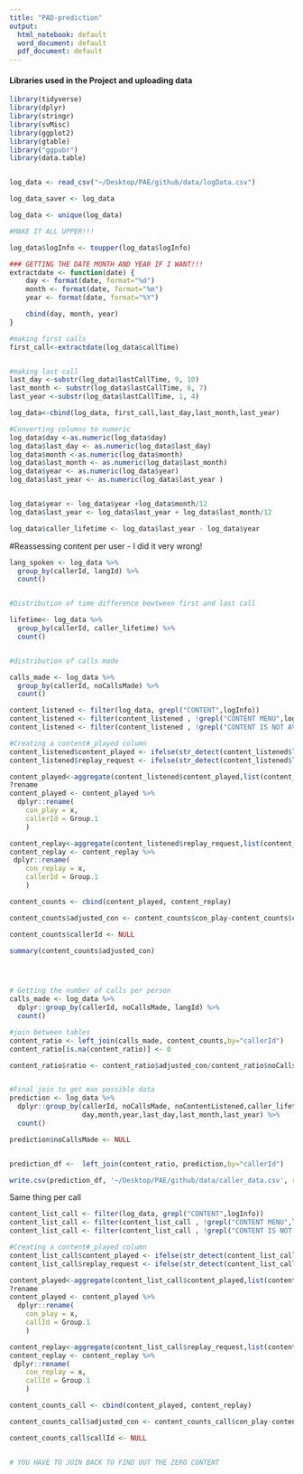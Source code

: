 ```yaml
---
title: "PAD-prediction"
output:
  html_notebook: default
  word_document: default
  pdf_document: default
---
```


#### Libraries used in the Project and uploading data

```r
library(tidyverse)
library(dplyr)
library(stringr)
library(svMisc)
library(ggplot2)
library(gtable)
library("ggpubr")
library(data.table)


log_data <- read_csv("~/Desktop/PAE/github/data/logData.csv")

log_data_saver <- log_data

log_data <- unique(log_data)

#MAKE IT ALL UPPER!!!

log_data$logInfo <- toupper(log_data$logInfo)

### GETTING THE DATE MONTH AND YEAR IF I WANT!!!
extractdate <- function(date) {
    day <- format(date, format="%d")
    month <- format(date, format="%m")
    year <- format(date, format="%Y")

    cbind(day, month, year)
}

#making first calls
first_call<-extractdate(log_data$callTime)


#making last call
last_day <-substr(log_data$lastCallTime, 9, 10)
last_month <- substr(log_data$lastCallTime, 6, 7)
last_year <-substr(log_data$lastCallTime, 1, 4)

log_data<-cbind(log_data, first_call,last_day,last_month,last_year)

#Converting columns to numeric
log_data$day <-as.numeric(log_data$day)
log_data$last_day <- as.numeric(log_data$last_day)
log_data$month <-as.numeric(log_data$month)
log_data$last_month <- as.numeric(log_data$last_month)
log_data$year <- as.numeric(log_data$year)
log_data$last_year <- as.numeric(log_data$last_year )


log_data$year <- log_data$year +log_data$month/12
log_data$last_year <- log_data$last_year + log_data$last_month/12

log_data$caller_lifetime <- log_data$last_year - log_data$year
```

#Reassessing content per user - I did it very wrong!



```r
lang_spoken <- log_data %>%
  group_by(callerId, langId) %>%
  count()


#Distribution of time difference bewtween first and last call

lifetime<- log_data %>%
  group_by(callerId, caller_lifetime) %>%
  count()


#distribution of calls made

calls_made <- log_data %>%
  group_by(callerId, noCallsMade) %>%
  count()

content_listened <- filter(log_data, grepl("CONTENT",logInfo))
content_listened <- filter(content_listened , !grepl("CONTENT MENU",logInfo))
content_listened <- filter(content_listened , !grepl("CONTENT IS NOT AVAILABLE",logInfo))

#Creating a content#_played column
content_listened$content_played <- ifelse(str_detect(content_listened$logInfo, 'CONTENT PLAYED', negate = FALSE),1,0)
content_listened$replay_request <- ifelse(str_detect(content_listened$logInfo, 'CONTENT REPLAY REQUESTED', negate = FALSE),1,0)

content_played<-aggregate(content_listened$content_played,list(content_listened$callerId), FUN=sum)
?rename
content_played <- content_played %>% 
  dplyr::rename(
    con_play = x,
    callerId = Group.1
    )

content_replay<-aggregate(content_listened$replay_request,list(content_listened$callerId), FUN=sum)
content_replay <- content_replay %>% 
 dplyr::rename(
    con_replay = x,
    callerId = Group.1
    )

content_counts <- cbind(content_played, content_replay)

content_counts$adjusted_con <- content_counts$con_play-content_counts$con_replay

content_counts$callerId <- NULL

summary(content_counts$adjusted_con)




# Getting the number of calls per person
calls_made <- log_data %>%
  dplyr::group_by(callerId, noCallsMade, langId) %>%
  count()

#join between tables
content_ratio <- left_join(calls_made, content_counts,by="callerId")
content_ratio[is.na(content_ratio)] <- 0

content_ratio$ratio <- content_ratio$adjusted_con/content_ratio$noCallsMade


#Final join to get max possible data
prediction <- log_data %>%
  dplyr::group_by(callerId, noCallsMade, noContentListened,caller_lifetime,
                  day,month,year,last_day,last_month,last_year) %>%
  count()

prediction$noCallsMade <- NULL


prediction_df <-  left_join(content_ratio, prediction,by="callerId")

write.csv(prediction_df, '~/Desktop/PAE/github/data/caller_data.csv', row.names = FALSE)

```


Same thing per call
```r

content_list_call <- filter(log_data, grepl("CONTENT",logInfo))
content_list_call <- filter(content_list_call , !grepl("CONTENT MENU",logInfo))
content_list_call <- filter(content_list_call , !grepl("CONTENT IS NOT AVAILABLE",logInfo))

#Creating a content#_played column
content_list_call$content_played <- ifelse(str_detect(content_list_call$logInfo, 'CONTENT PLAYED', negate = FALSE),1,0)
content_list_call$replay_request <- ifelse(str_detect(content_list_call$logInfo, 'CONTENT REPLAY REQUESTED', negate = FALSE),1,0)

content_played<-aggregate(content_list_call$content_played,list(content_list_call$callId), FUN=sum)
?rename
content_played <- content_played %>% 
  dplyr::rename(
    con_play = x,
    callId = Group.1
    )

content_replay<-aggregate(content_list_call$replay_request,list(content_list_call$callId), FUN=sum)
content_replay <- content_replay %>% 
 dplyr::rename(
    con_replay = x,
    callId = Group.1
    )

content_counts_call <- cbind(content_played, content_replay)

content_counts_call$adjusted_con <- content_counts_call$con_play-content_counts_call$con_replay

content_counts_call$callId <- NULL


# YOU HAVE TO JOIN BACK TO FIND OUT THE ZERO CONTENT
```






